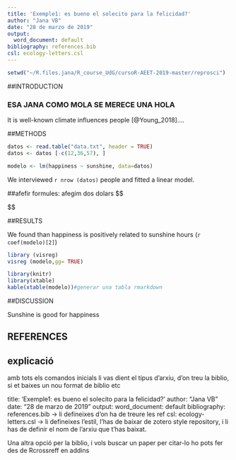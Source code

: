 ```yaml
---
title: 'Exemple1: es bueno el solecito para la felicidad?'
author: "Jana VB"
date: "28 de marzo de 2019"
output:
  word_document: default
bibliography: references.bib
csl: ecology-letters.csl
---
```

```r
setwd("~/R.files.jana/R_course_UdG/cursoR-AEET-2019-master/reprosci")
```

##INTRODUCTION

### ESA JANA COMO MOLA SE MERECE UNA HOLA

It is well-known climate influences people [@Young_2018]....

##METHODS

```r
datos <- read.table("data.txt", header = TRUE)
datos <- datos [-c(12,36,57), ]

```

```r
modelo <- lm(happiness ~ sunshine, data=datos)
```

We interviewed `r nrow (datos)` people and fitted a linear model.

##afefir formules: afegim dos dolars
$$

$$

##RESULTS

We found than happiness is positively related to sunshine hours (`r coef(modelo)[2]`)

```r
library (visreg)
visreg (modelo,gg= TRUE)
```

```r
library(knitr)
library(xtable)
kable(xtable(modelo))#generar una tabla rmarkdown
```


##DISCUSSION

Sunshine is good for happiness 

## REFERENCES

## explicació 


amb tots els comandos inicials li vas dient el tipus d'arxiu, d'on treu la biblio, si et baixes un nou format de biblio etc

title: 'Exemple1: es bueno el solecito para la felicidad?'
author: "Jana VB"
date: "28 de marzo de 2019"
output:
  word_document: default
bibliography: references.bib -> li defineixes d'on ha de treure les ref
csl: ecology-letters.csl -> li defineixes l'estil, l'has de baixar de zotero style repository, i li has de definir el nom de l'arxiu que t'has baixat. 


Una altra opció per la biblio, i vols buscar un paper per citar-lo ho pots fer des de Rcrossreff en addins